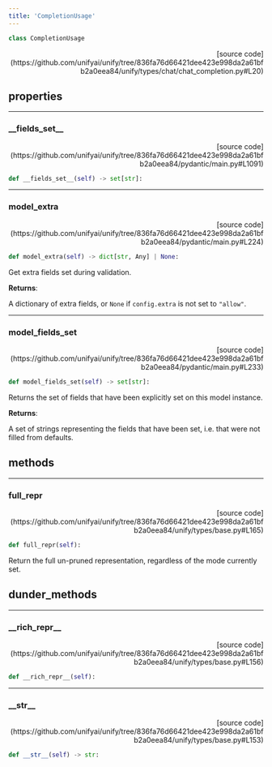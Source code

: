 ```yaml
---
title: 'CompletionUsage'
---
```


```python
class CompletionUsage
```

<p align="right">[source code](https://github.com/unifyai/unify/tree/836fa76d66421dee423e998da2a61bfb2a0eea84/unify/types/chat/chat_completion.py#L20)</p>



## properties

---

### \_\_fields\_set\_\_

<p align="right">[source code](https://github.com/unifyai/unify/tree/836fa76d66421dee423e998da2a61bfb2a0eea84/pydantic/main.py#L1091)</p>

```python
def __fields_set__(self) -> set[str]:
```



---

### model\_extra

<p align="right">[source code](https://github.com/unifyai/unify/tree/836fa76d66421dee423e998da2a61bfb2a0eea84/pydantic/main.py#L224)</p>

```python
def model_extra(self) -> dict[str, Any] | None:
```

Get extra fields set during validation.

**Returns**:

A dictionary of extra fields, or `None` if `config.extra` is not set to `"allow"`.

---

### model\_fields\_set

<p align="right">[source code](https://github.com/unifyai/unify/tree/836fa76d66421dee423e998da2a61bfb2a0eea84/pydantic/main.py#L233)</p>

```python
def model_fields_set(self) -> set[str]:
```

Returns the set of fields that have been explicitly set on this model instance.

**Returns**:

A set of strings representing the fields that have been set,
i.e. that were not filled from defaults.

## methods

---

### full\_repr

<p align="right">[source code](https://github.com/unifyai/unify/tree/836fa76d66421dee423e998da2a61bfb2a0eea84/unify/types/base.py#L165)</p>

```python
def full_repr(self):
```

Return the full un-pruned representation, regardless of the mode currently set.

## dunder_methods

---

### \_\_rich\_repr\_\_

<p align="right">[source code](https://github.com/unifyai/unify/tree/836fa76d66421dee423e998da2a61bfb2a0eea84/unify/types/base.py#L156)</p>

```python
def __rich_repr__(self):
```



---

### \_\_str\_\_

<p align="right">[source code](https://github.com/unifyai/unify/tree/836fa76d66421dee423e998da2a61bfb2a0eea84/unify/types/base.py#L153)</p>

```python
def __str__(self) -> str:
```

